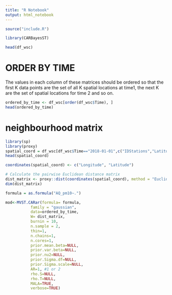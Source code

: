 ```yaml
---
title: "R Notebook"
output: html_notebook
---
```

```r
source("include.R") 
```

```r
library(CARBayesST)
```
```r
head(df_wsc)
```
# ORDER BY TIME
The values in each column of these matrices should be ordered so that the first K data points are the set of all K spatial locations at time1, the next K are the set of spatial locations for time 2 and so on.
```r
ordered_by_time <- df_wsc[order(df_wsc$Time), ]
head(ordered_by_time)
```
# neighbourhood matrix
```r
library(sp)
library(proxy)
spatial_coord = df_wsc[df_wsc$Time=="2018-01-01",c("IDStations","Latitude","Longitude")]
head(spatial_coord)

coordinates(spatial_coord) <- c("Longitude", "Latitude")

# Calculate the pairwise Euclidean distance matrix
dist_matrix <- proxy::dist(coordinates(spatial_coord), method = "Euclidean")
dim(dist_matrix)

```

```r
formula = as.formula("AQ_pm10~.")
```

```r
mod<-MVST.CARar(formula= formula,
		   family = "gaussian",
		   data=ordered_by_time,
		   W= dist_matrix,
		   burnin = 10,
		   n.sample = 2,
		   thin=1, 
		   n.chains=1, 
		   n.cores=1,
		   prior.mean.beta=NULL,
		   prior.var.beta=NULL,
		   prior.nu2=NULL, 
		   prior.Sigma.df=NULL,
		   prior.Sigma.scale=NULL,
		   AR=1, #1 or 2
		   rho.S=NULL,
		   rho.T=NULL, 
		   MALA=TRUE,
		   verbose=TRUE)
```



